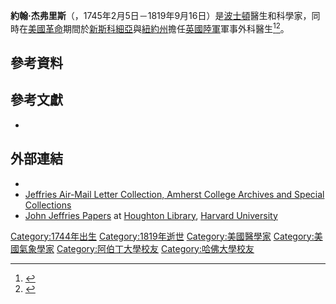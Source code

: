 {{Infobox person
|name          = John Jeffries
|image         = Wonderful Balloon Ascents, 1870 - Dr. Jeffries.jpg
|image_size    = 200px
|caption       = John Jeffries
|birth_date    = 5 February 1745
|birth_place   = [[Boston|Boston]]
|death_date    = 16 September 1819
|death_place   = [[Boston|Boston]]
|death_cause   = Strangulated hernia
|resting_place = [[Granary_Burying_Ground|Granary Burying Ground]]
|resting_place_coordinates = 
|residence     = [[Boston|Boston]]
|nationality   = [[United_States|American]] - He was also a known Loyalist to the British.
|other_names   = 
|known_for     = [[balloon_(aircraft)|ballooning]]
|education     = [[Harvard_College|Harvard College]], [[University_of_Aberdeen|University of Aberdeen]]
|employer      = [[British_Army|British Army]]
|occupation    = [[physician|physician]], [[surgeon|surgeon]]
|home_town     = [[Boston|Boston]]
|title         = Surgeon General of British Forces in North America 1776-1780
|salary        = 
|networth      = 
|height        = 
|weight        = 
|term          = 
|predecessor   = 
|successor     = 
|party         = 
|boards        = 
|religion      = 
|spouse        = Sarah Jeffries (nee Rhoads) - m.1770 and d. 1780; Hannah Jeffries (nee Hunt) m 1787
|partner       = 
|children      = John Jeffries II, Ann Jeffries
|parents       = David Jeffries (1714–1784) and Sarah Jaffrey Jeffries (of 13, 3 with Sarah and 10 with Hannah)<ref>{{Cite web | url=http://www.masshist.org/findingaids/doc.cfm?fa=fa0318 | title=MHS Jeffries Family Papers, 1622–1880 | publisher=Massachusetts Historical Society | accessdate=28 October 2012 | archive-date=2013-11-26 | archive-url=https://web.archive.org/web/20131126215258/http://www.masshist.org/findingaids/doc.cfm?fa=fa0318 | dead-url=no }}</ref>
|relatives     = 
|signature     = 
|website       = 
|footnotes     = 
}}

'''約翰·杰弗里斯'''（{{lang-en|John Jeffries}}，1745年2月5日－1819年9月16日）是[[波士頓|波士頓]]醫生和科學家，同時在[[美國革命|美國革命]]期間於[[新斯科細亞|新斯科細亞]]與[[紐約州|紐約州]]擔任[[英國陸軍|英國陸軍]]軍事外科醫生<ref>{{Harvnb|Channing|1820|p=63}}</ref><ref>{{Harvnb|Channing|1820|p=70}}</ref>。

== 參考資料 ==
{{reflist}}

== 參考文獻 ==
* {{Cite book | last=Channing | first=Walter | year=1820 | url=https://books.google.com/books?id=AsyR0U-aXTkC&source=gbs_navlinks_s | title=The New-England Journal of Medicine and Surgery: And Collateral Branches of Science | volume=Volume 9 | publisher=Wells and Lilly | ref=harv}}

== 外部連結 ==
{{commonscat|John Jeffries}}
*{{worldcat id|id=lccn-nr92-28791}}
* [http://asteria.fivecolleges.edu/findaids/amherst/ma96_main.html Jeffries Air-Mail Letter Collection, Amherst College Archives and Special Collections] {{Wayback|url=http://asteria.fivecolleges.edu/findaids/amherst/ma96_main.html |date=20100621030318 }}
* [http://oasis.lib.harvard.edu/oasis/deliver/findingAidDisplay?_collection=oasis&inoid=17&histno=0 John Jeffries Papers]{{dead link|date=2018年1月 |bot=InternetArchiveBot |fix-attempted=yes }} at [[Houghton_Library|Houghton Library]], [[Harvard_University|Harvard University]]

{{Authority control}}
{{DEFAULTSORT: Jeffries, John}}
[[Category:1744年出生|Category:1744年出生]]
[[Category:1819年逝世|Category:1819年逝世]]
[[Category:美國醫學家|Category:美國醫學家]]
[[Category:美國氣象學家|Category:美國氣象學家]]
[[Category:阿伯丁大學校友|Category:阿伯丁大學校友]]
[[Category:哈佛大學校友|Category:哈佛大學校友]]